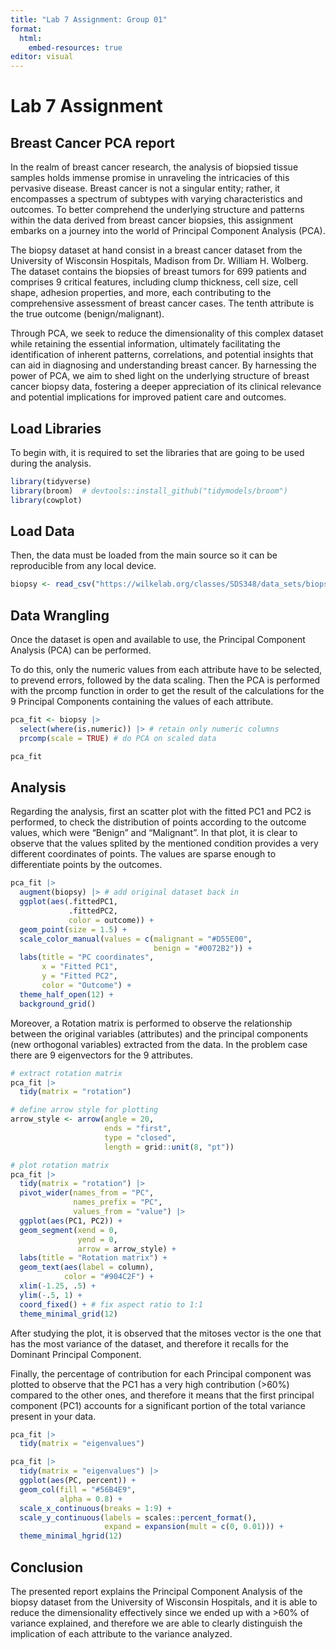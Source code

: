 ```yaml
---
title: "Lab 7 Assignment: Group 01"
format:
  html:
    embed-resources: true
editor: visual
---
```


# Lab 7 Assignment

## Breast Cancer PCA report

In the realm of breast cancer research, the analysis of biopsied tissue samples holds immense promise in unraveling the intricacies of this pervasive disease. Breast cancer is not a singular entity; rather, it encompasses a spectrum of subtypes with varying characteristics and outcomes. To better comprehend the underlying structure and patterns within the data derived from breast cancer biopsies, this assignment embarks on a journey into the world of Principal Component Analysis (PCA).

The biopsy dataset at hand consist in a breast cancer dataset from the University of Wisconsin Hospitals, Madison from Dr. William H. Wolberg. The dataset contains the biopsies of breast tumors for 699 patients and comprises 9 critical features, including clump thickness, cell size, cell shape, adhesion properties, and more, each contributing to the comprehensive assessment of breast cancer cases. The tenth attribute is the true outcome (benign/malignant).

Through PCA, we seek to reduce the dimensionality of this complex dataset while retaining the essential information, ultimately facilitating the identification of inherent patterns, correlations, and potential insights that can aid in diagnosing and understanding breast cancer. By harnessing the power of PCA, we aim to shed light on the underlying structure of breast cancer biopsy data, fostering a deeper appreciation of its clinical relevance and potential implications for improved patient care and outcomes.

## Load Libraries

To begin with, it is required to set the libraries that are going to be used during the analysis.


```r
library(tidyverse)
library(broom)  # devtools::install_github("tidymodels/broom")
library(cowplot)
```

## Load Data

Then, the data must be loaded from the main source so it can be reproducible from any local device.

```r
biopsy <- read_csv("https://wilkelab.org/classes/SDS348/data_sets/biopsy.csv")
```

## Data Wrangling

Once the dataset is open and available to use, the Principal Component Analysis (PCA) can be performed. 

To do this, only the numeric values from each attribute have to be selected, to prevend errors, followed by the data scaling. Then the PCA is performed with the prcomp function in order to get the result of the calculations for the 9 Principal Components containing the values of each attribute.

```r
pca_fit <- biopsy |> 
  select(where(is.numeric)) |> # retain only numeric columns
  prcomp(scale = TRUE) # do PCA on scaled data

pca_fit
```

## Analysis
Regarding the analysis, first an scatter plot with the fitted PC1 and PC2 is performed, to check the distribution of points according to the outcome values, which were "Benign" and "Malignant". In that plot, it is clear to observe that the values splited by the mentioned condition provides a very different coordinates of points. The values are sparse enough to differentiate points by the outcomes.  

```r
pca_fit |>
  augment(biopsy) |> # add original dataset back in
  ggplot(aes(.fittedPC1, 
             .fittedPC2, 
             color = outcome)) + 
  geom_point(size = 1.5) +
  scale_color_manual(values = c(malignant = "#D55E00", 
                                benign = "#0072B2")) +
  labs(title = "PC coordinates", 
       x = "Fitted PC1", 
       y = "Fitted PC2", 
       color = "Outcome") +
  theme_half_open(12) + 
  background_grid()
```

Moreover, a Rotation matrix is performed to observe the relationship between the original variables (attributes) and the principal components (new orthogonal variables) extracted from the data. In the problem case there are 9 eigenvectors for the 9 attributes.

```r
# extract rotation matrix
pca_fit |>
  tidy(matrix = "rotation")

# define arrow style for plotting
arrow_style <- arrow(angle = 20, 
                     ends = "first", 
                     type = "closed", 
                     length = grid::unit(8, "pt"))

# plot rotation matrix
pca_fit |>
  tidy(matrix = "rotation") |>
  pivot_wider(names_from = "PC", 
              names_prefix = "PC", 
              values_from = "value") |>
  ggplot(aes(PC1, PC2)) +
  geom_segment(xend = 0, 
               yend = 0, 
               arrow = arrow_style) +
  labs(title = "Rotation matrix") +
  geom_text(aes(label = column),
            color = "#904C2F") +
  xlim(-1.25, .5) + 
  ylim(-.5, 1) +
  coord_fixed() + # fix aspect ratio to 1:1
  theme_minimal_grid(12)
```

After studying the plot, it is observed that the mitoses vector is the one that has the most variance of the dataset, and therefore it recalls for the Dominant Principal Component.

Finally, the percentage of contribution for each Principal component was plotted to observe that the PC1 has a very high contribution (>60%) compared to the other ones, and therefore it means that the first principal component (PC1) accounts for a significant portion of the total variance present in your data. 

```r
pca_fit |>
  tidy(matrix = "eigenvalues")

pca_fit |>
  tidy(matrix = "eigenvalues") |>
  ggplot(aes(PC, percent)) +
  geom_col(fill = "#56B4E9", 
           alpha = 0.8) +
  scale_x_continuous(breaks = 1:9) +
  scale_y_continuous(labels = scales::percent_format(), 
                     expand = expansion(mult = c(0, 0.01))) +
  theme_minimal_hgrid(12)
```

## Conclusion

The presented report explains the Principal Component Analysis of the biopsy dataset from the University of Wisconsin Hospitals, and it is able to reduce the dimensionality effectively since we ended up with a >60% of variance explained, and therefore we are able to clearly distinguish the implication of each attribute to the variance analyzed.
